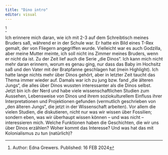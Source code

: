 ```yaml
---
title: "Dino intro"
editor: visual
---
```


[^1]

Ich erinnere mich daran, wie ich mit 2-3 auf dem Schreibtisch meines Bruders saß, während er in der Schule war. Er hatte ein Bild eines T-Rex gemalt, der von Fliegern angegriffen wurde. Vielleicht war es auch Godzilla, aber meine Mutter meinte, ich soll nicht ins Zimmer meines Bruders, wenn er nicht da ist. Zu der Zeit lief auch die Serie „die Dinos“. Ich kann mich nicht mehr daran erinnern, worum es genau ging, nur dass das Baby im Hochsitz saß und den Vater mit der Bratpfanne geschlagen hat (mein Highlight). Ich hatte lange nichts mehr über Dinos gehört, aber in letzter Zeit taucht das Thema immer wieder auf. Damals war ich zu jung bzw. fand „die älteren Jungs“, die alles über Dinos wussten interessanter als die Dinos selbst. Jetzt bin ich der Nerd und habe viele wissenschaftlichen Studien zum Aussehen, Lebensweise von Dinos und ihrem soziokulturellem Einfluss ihrer Interpretationen und Projektionen gefunden (vermutlich geschrieben von „den älteren Jungs“, die jetzt in der Wissenschaft arbeiten). Vor allem die vielen Studien, die diskutieren, nicht nur was wir wissen über Fossilien; sondern eben, was wir überhaupt wissen können – und was nicht – interessieren mich. Welche Funktionen haben die Geschichten, die wir uns über Dinos erzählen? Woher kommt das Interesse? Und was hat das mit Kolonialismus zu tun (natürlich)?

[^1]: Author: Edna Grewers. Published: 16 FEB 2024
